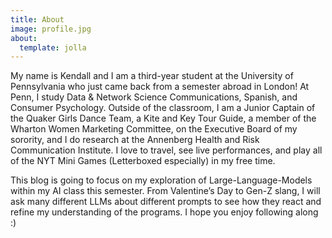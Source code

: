 ```yaml
---
title: About
image: profile.jpg
about:
  template: jolla
---
```



My name is Kendall and I am a third-year student at the University of Pennsylvania who just came back from a semester abroad in London! At Penn, I study Data & Network Science Communications, Spanish, and Consumer Psychology. Outside of the classroom, I am a Junior Captain of the Quaker Girls Dance Team, a Kite and Key Tour Guide, a member of the Wharton Women Marketing Committee, on the Executive Board of my sorority, and I do research at the Annenberg Health and Risk Communication Institute. I love to travel, see live performances, and play all of the NYT Mini Games (Letterboxed especially) in my free time.

This blog is going to focus on my exploration of Large-Language-Models within my AI class this semester. From Valentine's Day to Gen-Z slang, I will ask many different LLMs about different prompts to see how they react and refine my understanding of the programs. I hope you enjoy following along :)